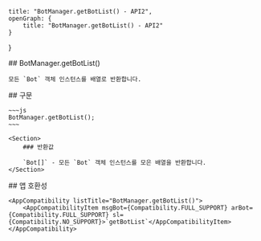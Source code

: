 
    title: "BotManager.getBotList() - API2",
    openGraph: {
        title: "BotManager.getBotList() - API2"
    }
}

<Section>
    ## BotManager.getBotList()

    모든 `Bot` 객체 인스턴스를 배열로 반환합니다.
</Section>
<Section>
    ## 구문

    ~~~js
    BotManager.getBotList();
    ~~~

    <Section>
        ### 반환값

        `Bot[]` - 모든 `Bot` 객체 인스턴스를 모은 배열을 반환합니다.
    </Section>
</Section>
<Section>
    ## 앱 호환성

    <AppCompatibility listTitle="BotManager.getBotList()">
        <AppCompatibilityItem msgBot={Compatibility.FULL_SUPPORT} arBot={Compatibility.FULL_SUPPORT} sl={Compatibility.NO_SUPPORT}>`getBotList`</AppCompatibilityItem>
    </AppCompatibility>
</Section>